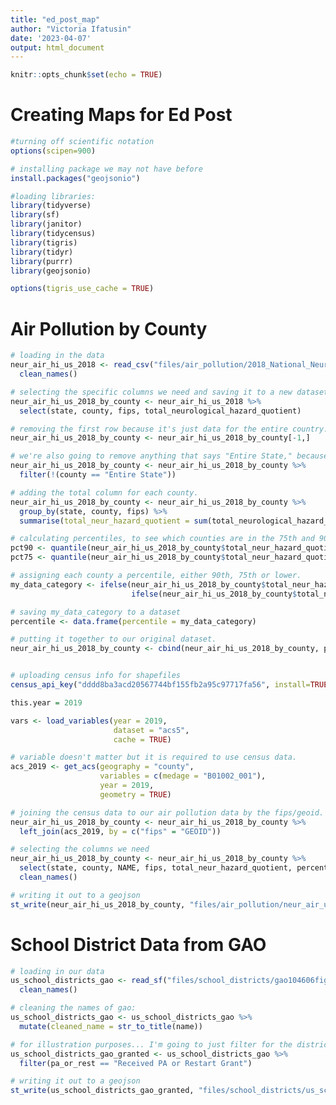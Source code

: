 ```yaml
---
title: "ed_post_map"
author: "Victoria Ifatusin"
date: '2023-04-07'
output: html_document
---
```


```r
knitr::opts_chunk$set(echo = TRUE)
```

# Creating Maps for Ed Post

```r
#turning off scientific notation
options(scipen=900)

# installing package we may not have before
install.packages("geojsonio")

#loading libraries:
library(tidyverse)
library(sf)
library(janitor)
library(tidycensus)
library(tigris)
library(tidyr)
library(purrr)
library(geojsonio)

options(tigris_use_cache = TRUE)
```

# Air Pollution by County

```r
# loading in the data
neur_air_hi_us_2018 <- read_csv("files/air_pollution/2018_National_NeurHI_by_tract_srcgrp.csv") %>% 
  clean_names()

# selecting the specific columns we need and saving it to a new dataset 
neur_air_hi_us_2018_by_county <- neur_air_hi_us_2018 %>%
  select(state, county, fips, total_neurological_hazard_quotient)

# removing the first row because it's just data for the entire country.
neur_air_hi_us_2018_by_county <- neur_air_hi_us_2018_by_county[-1,]

# we're also going to remove anything that says "Entire State," because those aren't useful to us.
neur_air_hi_us_2018_by_county <- neur_air_hi_us_2018_by_county %>% 
  filter(!(county == "Entire State"))

# adding the total column for each county.
neur_air_hi_us_2018_by_county <- neur_air_hi_us_2018_by_county %>% 
  group_by(state, county, fips) %>% 
  summarise(total_neur_hazard_quotient = sum(total_neurological_hazard_quotient))

# calculating percentiles, to see which counties are in the 75th and 90th percentiles of having the highest air pollution, as University of Utah did it. 
pct90 <- quantile(neur_air_hi_us_2018_by_county$total_neur_hazard_quotient, 0.9)
pct75 <- quantile(neur_air_hi_us_2018_by_county$total_neur_hazard_quotient, 0.75)

# assigning each county a percentile, either 90th, 75th or lower. 
my_data_category <- ifelse(neur_air_hi_us_2018_by_county$total_neur_hazard_quotient >= pct90, "90th Percentile",
                           ifelse(neur_air_hi_us_2018_by_county$total_neur_hazard_quotient >= pct75, "75th Percentile", "Lower Percentile"))

# saving my_data_category to a dataset
percentile <- data.frame(percentile = my_data_category)

# putting it together to our original dataset.
neur_air_hi_us_2018_by_county <- cbind(neur_air_hi_us_2018_by_county, percentile)


# uploading census info for shapefiles
census_api_key("dddd8ba3acd20567744bf155fb2a95c97717fa56", install=TRUE)

this.year = 2019

vars <- load_variables(year = 2019,
                       dataset = "acs5",
                       cache = TRUE)

# variable doesn't matter but it is required to use census data. 
acs_2019 <- get_acs(geography = "county",
                    variables = c(medage = "B01002_001"),
                    year = 2019,
                    geometry = TRUE)

# joining the census data to our air pollution data by the fips/geoid.
neur_air_hi_us_2018_by_county <- neur_air_hi_us_2018_by_county %>% 
  left_join(acs_2019, by = c("fips" = "GEOID"))

# selecting the columns we need
neur_air_hi_us_2018_by_county <- neur_air_hi_us_2018_by_county %>% 
  select(state, county, NAME, fips, total_neur_hazard_quotient, percentile, geometry) %>% 
  clean_names()

# writing it out to a geojson
st_write(neur_air_hi_us_2018_by_county, "files/air_pollution/neur_air_us_2018_by_county.geojson")
```

# School District Data from GAO

```r
# loading in our data
us_school_districts_gao <- read_sf("files/school_districts/gao104606figure3_region.shp") %>% 
  clean_names()

# cleaning the names of gao:
us_school_districts_gao <- us_school_districts_gao %>% 
  mutate(cleaned_name = str_to_title(name))

# for illustration purposes... I'm going to just filter for the districts that did receive a grant. Let's see what that'll show... 
us_school_districts_gao_granted <- us_school_districts_gao %>% 
  filter(pa_or_rest == "Received PA or Restart Grant")

# writing it out to a geojson
st_write(us_school_districts_gao_granted, "files/school_districts/us_school_districts_gao_granted.geojson")
```
